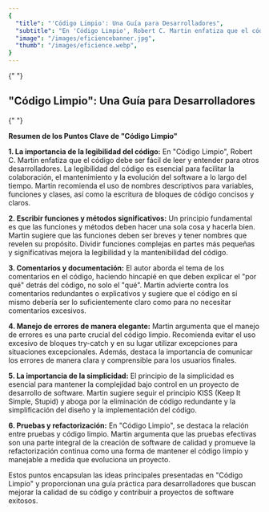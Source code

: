 ```yaml
---
{
  "title": "'Código Limpio': Una Guía para Desarrolladores",
  "subtitle": "En 'Código Limpio', Robert C. Martin enfatiza que el código debe ser fácil de leer y entender para otros desarrolladores",
  "image": "/images/eficiencebanner.jpg",
  "thumb": "/images/eficience.webp",
}
---
```


<Link href="#Lorem-ipsum-dolor-sit-amet">
  {" "}
  <h2>"Código Limpio": Una Guía para Desarrolladores</h2>{" "}
</Link>

**Resumen de los Puntos Clave de "Código Limpio"**

**1. La importancia de la legibilidad del código:**
En "Código Limpio", Robert C. Martin enfatiza que el código debe ser fácil de leer y entender para otros desarrolladores. La legibilidad del código es esencial para facilitar la colaboración, el mantenimiento y la evolución del software a lo largo del tiempo. Martin recomienda el uso de nombres descriptivos para variables, funciones y clases, así como la escritura de bloques de código concisos y claros.

**2. Escribir funciones y métodos significativos:**
Un principio fundamental es que las funciones y métodos deben hacer una sola cosa y hacerla bien. Martin sugiere que las funciones deben ser breves y tener nombres que revelen su propósito. Dividir funciones complejas en partes más pequeñas y significativas mejora la legibilidad y la mantenibilidad del código.

**3. Comentarios y documentación:**
El autor aborda el tema de los comentarios en el código, haciendo hincapié en que deben explicar el "por qué" detrás del código, no solo el "qué". Martin advierte contra los comentarios redundantes o explicativos y sugiere que el código en sí mismo debería ser lo suficientemente claro como para no necesitar comentarios excesivos.

**4. Manejo de errores de manera elegante:**
Martin argumenta que el manejo de errores es una parte crucial del código limpio. Recomienda evitar el uso excesivo de bloques try-catch y en su lugar utilizar excepciones para situaciones excepcionales. Además, destaca la importancia de comunicar los errores de manera clara y comprensible para los usuarios finales.

**5. La importancia de la simplicidad:**
El principio de la simplicidad es esencial para mantener la complejidad bajo control en un proyecto de desarrollo de software. Martin sugiere seguir el principio KISS (Keep It Simple, Stupid) y aboga por la eliminación de código redundante y la simplificación del diseño y la implementación del código.

**6. Pruebas y refactorización:**
En "Código Limpio", se destaca la relación entre pruebas y código limpio. Martin argumenta que las pruebas efectivas son una parte integral de la creación de software de calidad y promueve la refactorización continua como una forma de mantener el código limpio y manejable a medida que evoluciona un proyecto.

Estos puntos encapsulan las ideas principales presentadas en "Código Limpio" y proporcionan una guía práctica para desarrolladores que buscan mejorar la calidad de su código y contribuir a proyectos de software exitosos.
